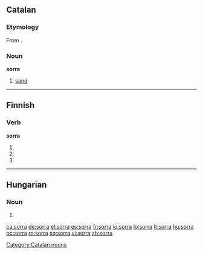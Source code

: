 ==Catalan==

===Etymology===
From {{etyl|la|ca}} {{term|saburra||sand, grit|lang=la}}.

===Noun===
'''sorra''' {{f}}

# [[sand]]

[[Category:Catalan nouns]]{{attention|ca}}

----

==Finnish==

===Verb===
'''sorra'''

# {{fi-form of|sortaa|type=verb|mood=indicative|tense=present connegative}}
# {{fi-form of|sortaa|type=verb|pr=second-person|pl=singular|mood=imperative|tense=present}}
# {{fi-form of|sortaa|type=verb|pr=second-person|pl=singular|mood=imperative|tense=present connegative}}

----
==Hungarian==
===Noun===
{{hu-noun form}}
# {{hu-inflection of|sor|sub|s}}

[[ca:sorra]]
[[de:sorra]]
[[el:sorra]]
[[es:sorra]]
[[fr:sorra]]
[[io:sorra]]
[[lo:sorra]]
[[lt:sorra]]
[[hu:sorra]]
[[oc:sorra]]
[[ro:sorra]]
[[sq:sorra]]
[[vi:sorra]]
[[zh:sorra]]
